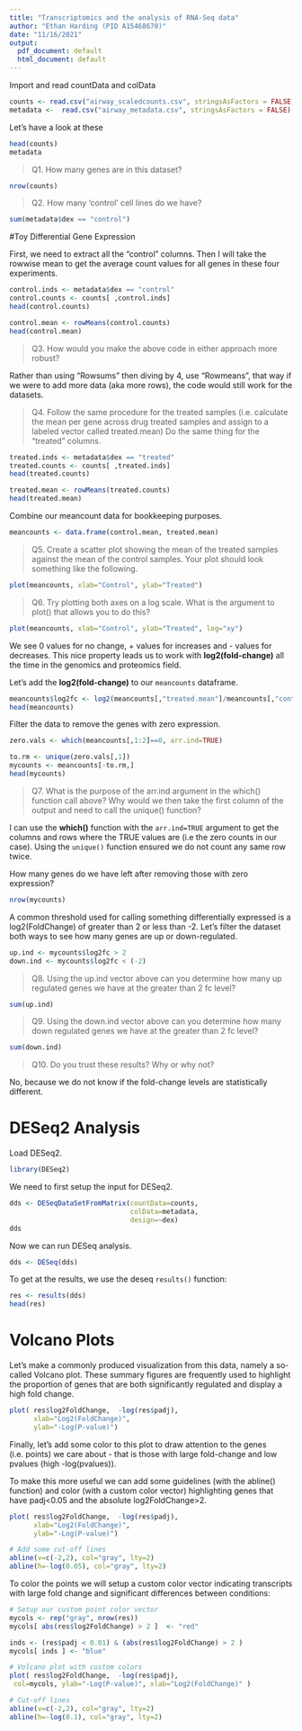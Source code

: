 ```yaml
---
title: "Transcriptomics and the analysis of RNA-Seq data"
author: "Ethan Harding (PID A15468670)"
date: "11/16/2021"
output:
  pdf_document: default
  html_document: default
---
```


Import and read countData and colData
```r
counts <- read.csv("airway_scaledcounts.csv", stringsAsFactors = FALSE, row.names=1)
metadata <-  read.csv("airway_metadata.csv", stringsAsFactors = FALSE)
```

Let's have a look at these
```r
head(counts)
metadata
```

> Q1. How many genes are in this dataset?

```r
nrow(counts)
```

>Q2. How many ‘control’ cell lines do we have?

```r
sum(metadata$dex == "control")
```


#Toy Differential Gene Expression

First, we need to extract all the "control" columns. Then I will take the rowwise mean to get the average count values for all genes in these four experiments. 
```r
control.inds <- metadata$dex == "control"
control.counts <- counts[ ,control.inds]
head(control.counts)
```

```r
control.mean <- rowMeans(control.counts)
head(control.mean)
```

> Q3. How would you make the above code in either approach more robust?

Rather than using "Rowsums" then diving by 4, use "Rowmeans", that way if we were to add more data (aka more rows), the code would still work for the datasets. 

> Q4. Follow the same procedure for the treated samples (i.e. calculate the mean per gene across drug treated samples and assign to a labeled vector called treated.mean)
Do the same thing for the "treated" columns.

```r
treated.inds <- metadata$dex == "treated"
treated.counts <- counts[ ,treated.inds]
head(treated.counts)
```

```r
treated.mean <- rowMeans(treated.counts)
head(treated.mean)
```

Combine our meancount data for bookkeeping purposes. 
```r
meancounts <- data.frame(control.mean, treated.mean)
```

> Q5. Create a scatter plot showing the mean of the treated samples against the mean of the control samples. Your plot should look something like the following.

```r
plot(meancounts, xlab="Control", ylab="Treated")
```

> Q6. Try plotting both axes on a log scale. What is the argument to plot() that allows you to do this?

```r
plot(meancounts, xlab="Control", ylab="Treated", log="xy")
```

We see 0 values for no change, + values for increases and - values for decreases. This nice property leads us to work with **log2(fold-change)** all the time in the genomics and proteomics field. 

Let's add the **log2(fold-change)** to our `meancounts` dataframe.    
```r
meancounts$log2fc <- log2(meancounts[,"treated.mean"]/meancounts[,"control.mean"])
head(meancounts)
```

Filter the data to remove the genes with zero expression. 
```r
zero.vals <- which(meancounts[,1:2]==0, arr.ind=TRUE)

to.rm <- unique(zero.vals[,1])
mycounts <- meancounts[-to.rm,]
head(mycounts)
```

> Q7. What is the purpose of the arr.ind argument in the which() function call above? Why would we then take the first column of the output and need to call the unique() function?

I can use the **which()** function with the `arr.ind=TRUE` argument to get the columns and rows where the TRUE values are (i.e the zero counts in our case). Using the `unique()` function ensured we do not count any same row twice. 

How many genes do we have left after removing those with zero expression?
```r
nrow(mycounts)
```


A common threshold used for calling something differentially expressed is a log2(FoldChange) of greater than 2 or less than -2. Let’s filter the dataset both ways to see how many genes are up or down-regulated.
```r
up.ind <- mycounts$log2fc > 2
down.ind <- mycounts$log2fc < (-2)
```

>Q8. Using the up.ind vector above can you determine how many up regulated genes we have at the greater than 2 fc level? 

```r
sum(up.ind)
```

> Q9. Using the down.ind vector above can you determine how many down regulated genes we have at the greater than 2 fc level?

```r
sum(down.ind)
```

> Q10. Do you trust these results? Why or why not?

No, because we do not know if the fold-change levels are statistically different. 

# DESeq2 Analysis

Load DESeq2.
```r
library(DESeq2)
```

We need to first setup the input for DESeq2. 
```r
dds <- DESeqDataSetFromMatrix(countData=counts, 
                              colData=metadata, 
                              design=~dex)
dds
```

Now we can run DESeq analysis. 
```r
dds <- DESeq(dds)
```

To get at the results, we use the deseq `results()` function:
```r
res <- results(dds)
head(res)
```

# Volcano Plots

Let’s make a commonly produced visualization from this data, namely a so-called Volcano plot. These summary figures are frequently used to highlight the proportion of genes that are both significantly regulated and display a high fold change.

```r
plot( res$log2FoldChange,  -log(res$padj), 
      xlab="Log2(FoldChange)",
      ylab="-Log(P-value)")

```

Finally, let's add some color to this plot to draw attention to the genes (i.e. points) we care about - that is those with large fold-change and low pvalues (high -log(pvalues)). 

To make this more useful we can add some guidelines (with the abline() function) and color (with a custom color vector) highlighting genes that have padj<0.05 and the absolute log2FoldChange>2.
```r
plot( res$log2FoldChange,  -log(res$padj), 
      xlab="Log2(FoldChange)",
      ylab="-Log(P-value)")

# Add some cut-off lines
abline(v=c(-2,2), col="gray", lty=2)
abline(h=-log(0.05), col="gray", lty=2)
```

To color the points we will setup a custom color vector indicating transcripts with large fold change and significant differences between conditions:
```r
# Setup our custom point color vector 
mycols <- rep("gray", nrow(res))
mycols[ abs(res$log2FoldChange) > 2 ]  <- "red" 

inds <- (res$padj < 0.01) & (abs(res$log2FoldChange) > 2 )
mycols[ inds ] <- "blue"

# Volcano plot with custom colors 
plot( res$log2FoldChange,  -log(res$padj), 
 col=mycols, ylab="-Log(P-value)", xlab="Log2(FoldChange)" )

# Cut-off lines
abline(v=c(-2,2), col="gray", lty=2)
abline(h=-log(0.1), col="gray", lty=2)
```

